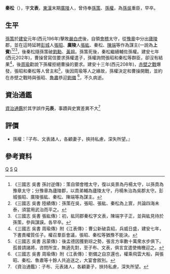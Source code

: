 '''秦松'''（{{bd|？||？年|catIdx=W}}），字'''文表'''，[[東漢|東漢]]末期[[廣陵|廣陵]]人，曾侍奉[[孫策|孫策]]、[[孫權|孫權]]，為[[孫吳|孫吳]]重臣，早卒。
==生平==
[[孫策|孫策]]於[[建安|建安]]元年(西元196年)擊敗[[嚴白虎|嚴白虎]]後，自領[[會稽|會稽]]太守，從[[豫章|豫章]]中分出[[廬陵|廬陵]]郡，並在這時延聘[[彭城|彭城]]人[[張昭|張昭]]、'''廣陵'''人[[張紘|張紘]]、秦松、[[陳端|陳端]]等作為謀主(一說為'''上賓''')<ref>《三國志 吳書 孫討逆傳》：策自領會稽太守，復以吳景為丹楊太守，以孫賁為豫章太守；分豫章為廬陵郡，以賁弟輔為廬陵太守，丹楊朱治為吳郡太守。彭城張昭、廣陵張紘、秦松、陳端等為謀主。</ref><ref>《三國志 吳書 陸績傳》：孫策在吳，張昭、張紘、秦松為上賔，共論四海未泰，須當用武治而平之。</ref><ref>《三國志 吳書 張紘傳》：初，紘同郡秦松字文表，陳端字子正，並與紘見待於孫策，參與謀謨。各早卒。</ref>，後秦松隨孫策破[[劉勳|劉勳]]、[[黃祖|黃祖]]。孫策死後，秦松繼續輔佐孫權。建安七年(西元202年)，曹操曾寫信要求孫權遣子，孫權詢問張昭和秦松等群臣，卻沒有結果<ref>《三國志 吳書 周瑜傳》附《江表傳》：曹公新破袁紹，兵威日盛，建安七年，下書責權質任子。權召羣臣會議，張昭、秦松等猶豫不能決。</ref>，後[[周瑜|周瑜]]勸說下孫權拒絕曹操的要求。建安十三年(西元208年)，[[赤壁之戰|赤壁之戰]]爆發，張昭和秦松等人曾主和<ref>《三國志 吳書 呂蒙傳》：後孟德因獲劉琮之勢，張言方率數十萬衆水步俱下。孤普請諸將，咨問所宜，無適先對，至子布、文表，俱言宜遣使脩檄迎之。</ref>，後因周瑜等人之緣故，孫權決定和曹操開戰，並約在赤壁之戰時與張昭、[[魯肅|魯肅]]恭迎[[劉備|劉備]]
<ref>《三國志 吳書 周瑜傳》附《江表傳》：劉備之自京還也，權乘飛雲大船，與張昭、秦松、魯肅等十餘人共追送之，大宴會敘別。</ref>，不久病逝。

==資治通鑑==
[[資治通鑑|資治通鑑]]於其字誤作'''元表'''，事蹟與史實差異不大<ref>《資治通鑑》：子布、元表諸人，各顧妻子，挾持私慮，深失所望。</ref>

==評價==
*孫權：『子布、文表諸人，各顧妻子，挾持私慮，深失所望。』

== 參考資料 ==
{{reflist}}



[[Category:秦姓|Q]]
[[Category:廣陵人|S]]
[[Category:東吳官員|Q]]